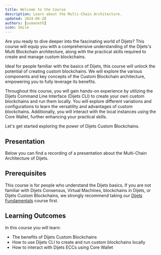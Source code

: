 ```yaml
---
title: Welcome to the Course
description: Learn about the Multi-Chain Architecture.
updated: 2024-06-28
authors: [usmaneth]
icon: Smile
---
```


Are you ready to dive deeper into the fascinating world of Dijets? This course will equip you with a comprehensive understanding of the Dijets's Multi Blockchain architecture, along with the practical skills required to create and manage custom blockchains.

Ideal for people familiar with the basics of Dijets, this course will unlock the potential of creating custom blockchains. We will explore the various components and key concepts of the Custom Blockchain architecture, empowering you to fully leverage its benefits.

Throughout this course, you will gain hands-on experience by utilizing the Dijets Command Line Interface (Dijets CLI) to create your own custom blockchains and run them locally. You will explore different variations and configurations to learn the versatility and advantages of custom blockchains. Additionally, you will interact with the local instances using the Core Wallet, further enhancing your practical skills.

Let's get started exploring the power of Dijets Custom Blockchains.

## Presentation

Below you can find a recording of a presentation about the Multi-Chain Architecture of Dijets.

## Prerequisites

This course is for people who understand the Dijets basics. If you are not familiar with Dijets Consensus, Virtual Machines, blockchains in Dijets, or Dijets Custom Blockchains, we strongly recommend taking our [Dijets Fundamentals](/course/dijets-fundamentals) course first.

## Learning Outcomes

In this course you will learn:

- The benefits of Dijets Custom Blockchains
- How to use Dijets CLI to create and run custom blockchains locally
- How to interact with Dijets ECCs using Core Wallet

